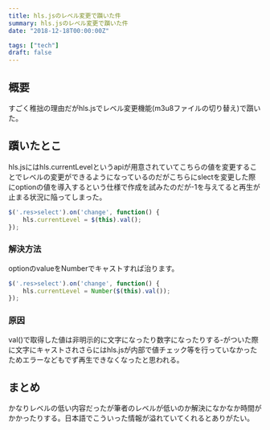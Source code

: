 ```yaml
---
title: hls.jsのレベル変更で躓いた件
summary: hls.jsのレベル変更で躓いた件
date: "2018-12-18T00:00:00Z"

tags: ["tech"]
draft: false
---
```


## 概要
すごく稚拙の理由だがhls.jsでレベル変更機能(m3u8ファイルの切り替え)で躓いた。
## 躓いたとこ
hls.jsにはhls.currentLevelというapiが用意されていてこちらの値を変更することでレベルの変更ができるようになっているのだがこちらにslectを変更した際にoptionの値を導入するという仕様で作成を試みたのだが-1を与えてると再生が止まる状況に陥ってしまった。
```js
$('.res>select').on('change', function() {
	hls.currentLevel = $(this).val();
});
```

### 解決方法
optionのvalueをNumberでキャストすれば治ります。
```js
$('.res>select').on('change', function() {
	hls.currentLevel = Number($(this).val());
});
```

### 原因
val()で取得した値は非明示的に文字になったり数字になったりする-がついた際に文字にキャストされさらにはhls.jsが内部で値チェック等を行っていなかったためエラーなどもでず再生できなくなったと思われる。
## まとめ
かなりレベルの低い内容だったが筆者のレベルが低いのか解決になかなか時間がかかったりする。日本語でこういった情報が溢れていてくれるとありがたい。
